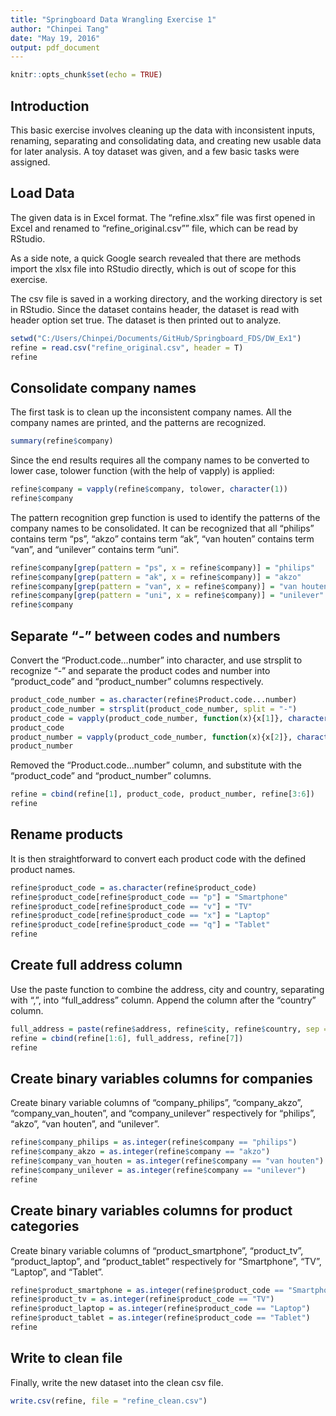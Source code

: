 ```yaml
---
title: "Springboard Data Wrangling Exercise 1"
author: "Chinpei Tang"
date: "May 19, 2016"
output: pdf_document
---
```


```r
knitr::opts_chunk$set(echo = TRUE)
```
## Introduction
This basic exercise involves cleaning up the data with inconsistent inputs, renaming, separating and consolidating data, and creating new usable data for later analysis. A toy dataset was given, and a few basic tasks were assigned.

## Load Data
The given data is in Excel format. The "refine.xlsx" file was first opened in Excel and renamed to "refine_original.csv"" file, which can be read by RStudio.

As a side note, a quick Google search revealed that there are methods import the xlsx file into RStudio directly, which is out of scope for this exercise.

The csv file is saved in a working directory, and the working directory is set in RStudio. Since the dataset contains header, the dataset is read with header option set true. The dataset is then printed out to analyze.
```r
setwd("C:/Users/Chinpei/Documents/GitHub/Springboard_FDS/DW_Ex1")
refine = read.csv("refine_original.csv", header = T)
refine
```

## Consolidate company names
The first task is to clean up the inconsistent company names. All the company names are printed, and the patterns are recognized.
```r
summary(refine$company)
```
Since the end results requires all the company names to be converted to lower case, tolower function (with the help of vapply) is applied:
```r
refine$company = vapply(refine$company, tolower, character(1))
refine$company
```
The pattern recognition grep function is used to identify the patterns of the company names to be consolidated. It can be recognized that all "philips" contains term "ps", "akzo" contains term "ak", "van houten" contains term "van", and "unilever" contains term "uni".
```r
refine$company[grep(pattern = "ps", x = refine$company)] = "philips"
refine$company[grep(pattern = "ak", x = refine$company)] = "akzo"
refine$company[grep(pattern = "van", x = refine$company)] = "van houten"
refine$company[grep(pattern = "uni", x = refine$company)] = "unilever"
refine$company
```
## Separate "-" between codes and numbers
Convert the "Product.code...number" into character, and use strsplit to recognize "-" and separate the product codes and number into "product_code" and "product_number" columns respectively.
```r
product_code_number = as.character(refine$Product.code...number)
product_code_number = strsplit(product_code_number, split = "-")
product_code = vapply(product_code_number, function(x){x[1]}, character(1))
product_code
product_number = vapply(product_code_number, function(x){x[2]}, character(1))
product_number
```
Removed the "Product.code...number" column, and substitute with the "product_code" and "product_number" columns.
```r
refine = cbind(refine[1], product_code, product_number, refine[3:6])
refine
```
## Rename products
It is then straightforward to convert each product code with the defined product names.
```r
refine$product_code = as.character(refine$product_code)
refine$product_code[refine$product_code == "p"] = "Smartphone"
refine$product_code[refine$product_code == "v"] = "TV"
refine$product_code[refine$product_code == "x"] = "Laptop"
refine$product_code[refine$product_code == "q"] = "Tablet"
refine
```
## Create full address column
Use the paste function to combine the address, city and country, separating with ",", into "full_address" column. Append the column after the "country" column.
```r
full_address = paste(refine$address, refine$city, refine$country, sep = ", ")
refine = cbind(refine[1:6], full_address, refine[7])
refine
```
## Create binary variables columns for companies
Create binary variable columns of "company_philips", "company_akzo", "company_van_houten", and "company_unilever" respectively for "philips", "akzo", "van houten", and "unilever".
```r
refine$company_philips = as.integer(refine$company == "philips")
refine$company_akzo = as.integer(refine$company == "akzo")
refine$company_van_houten = as.integer(refine$company == "van houten")
refine$company_unilever = as.integer(refine$company == "unilever")
refine
```
## Create binary variables columns for product categories
Create binary variable columns of "product_smartphone", "product_tv", "product_laptop", and "product_tablet" respectively for "Smartphone", "TV", "Laptop", and "Tablet".
```r
refine$product_smartphone = as.integer(refine$product_code == "Smartphone")
refine$product_tv = as.integer(refine$product_code == "TV")
refine$product_laptop = as.integer(refine$product_code == "Laptop")
refine$product_tablet = as.integer(refine$product_code == "Tablet")
refine
```
## Write to clean file
Finally, write the new dataset into the clean csv file.
```r
write.csv(refine, file = "refine_clean.csv")
```